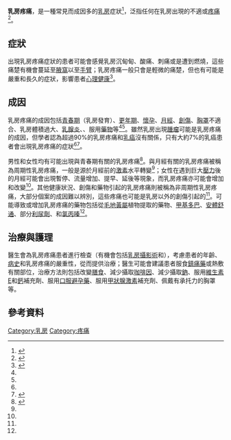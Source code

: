 {{medical}}
{{Infobox symptom
 | Name           = 乳房疼痛
 | DiseasesDB     = 22464
 | ICD10          = {{ICD10|N|64|4|n|60}}
 | ICD9           = {{ICD9|611.71}}
 | MedlinePlus    = 003152
}}
'''乳房疼痛'''，是一種常見而成因多的[[乳房|乳房]]症狀<ref name=hospital>{{cite web |title=乳房疼痛可能是乳癌？～乳房疼痛的原因～ |url=http://www.tahsda.org.tw/newsletters/?p=1927 |website=臺安醫院 |accessdate=2015-10-17 |archiveurl=https://archive.is/20151017135234/http://www.tahsda.org.tw/newsletters/?p=1927 |archivedate=2015-10-17 |deadurl=yes }}</ref>，泛指任何在乳房出現的不適或[[疼痛|疼痛]]<ref name=causes>{{cite web |title=Breast pain |url=https://www.nlm.nih.gov/medlineplus/ency/article/003152.htm |website=U.S. National Library of Medicine |accessdate=2015-10-17 |archiveurl=https://archive.is/20120805080233/http://www.nlm.nih.gov/medlineplus/ency/article/003152.htm |archivedate=2012-08-05 |deadurl=no }}</ref>。

== 症狀 ==
出現乳房疼痛症狀的患者可能會感覺乳房沉甸甸、酸痛、刺痛或是遭到燃燒，這些痛楚有機會蔓延至[[腋窩|腋窩]]以至[[手臂|手臂]]；乳房疼痛一般只會是輕微的痛楚，但也有可能是嚴重和長久的症狀，影響患者[[心理健康|心理健康]]<ref name=mental>{{cite web |title=Breast pain |url=http://www.nhs.uk/conditions/breastpaincyclical/Pages/Introduction.aspx |website=NHS Choices |accessdate=2015-10-17 |archiveurl=https://archive.is/20151017151944/http://www.nhs.uk/conditions/breastpaincyclical/Pages/Introduction.aspx |archivedate=2015-10-17 |deadurl=no }}</ref>。

== 成因 ==
乳房疼痛的成因包括[[青春期|青春期]]（乳房發育）、[[更年期|更年期]]、[[懷孕|懷孕]]、[[月經|月經]]、[[創傷|創傷]]、[[胸罩|胸罩]]不適合、乳房體積過大、[[乳腺炎|乳腺炎]]、{{link-en|乳房纖維囊腫變化|Fibrocystic breast changes}}、服用[[藥物|藥物]]等<ref name=hospital /><ref name=causes />。雖然乳房出現[[腫瘤|腫瘤]]可能是乳房疼痛的成因，但學者認為超過90%的乳房疼痛和[[乳癌|乳癌]]沒有關係，只有大約7%的乳癌患者會出現乳房疼痛的症狀<ref name=hospital /><ref>{{cite web |author1=趙世晃 |title=乳房疼痛的知識 |url=http://www.pain-manage.org.tw/normal/p54.htm |website=台灣疼痛治療資訊網 |accessdate=2015-10-17 |archiveurl=https://archive.is/20151017140701/http://www.pain-manage.org.tw/normal/p54.htm |archivedate=2015-10-17 |deadurl=no }}</ref>。

男性和女性均有可能出現與青春期有關的乳房疼痛<ref name=male>{{cite web |title=Breast Pain |url=http://www.nationalbreastcancer.org/breast-pain |website=National Breast Cancer Foundation |accessdate=2015-10-17 |archiveurl=https://archive.is/20151017155231/http://www.nationalbreastcancer.org/breast-pain |archivedate=2015-10-17 |deadurl=no }}</ref>。與月經有關的乳房疼痛被稱為周期性乳房疼痛，一般是源於月經前的[[激素|激素]]水平轉變<ref name=mental />；女性在遇到巨大[[緊迫|壓力]]後的月經可能會出現暫停、流量增加、提早、延後等現象，而乳房疼痛亦可能會增加和改變<ref name=hospital />。其他健康狀況、創傷和藥物引起的乳房疼痛則被稱為非周期性乳房疼痛，大部分個案的成因難以辨別，這些疼痛也可能是乳房以外的創傷引起的<ref name=mental />。可能導致或增加乳房疼痛的藥物包括從[[毛地黃屬|毛地黃屬]]植物提取的藥物、[[甲基多巴|甲基多巴]]、[[安體舒通|安體舒通]]、部分[[利尿劑|利尿劑]]、{{link-en|羥甲烯龍|Oxymetholone}}和[[氯丙嗪|氯丙嗪]]<ref name=male/>。

== 治療與護理 ==
醫生會為乳房疼痛患者進行檢查（有機會包括[[乳房攝影術|乳房攝影術]]和{{link-en|乳房活體組織切片|Breast biopsy}}），考慮患者的年齡、[[病史|病史]]和乳房疼痛的嚴重性，從而提供治療；醫生可能會建議患者服食[[鎮痛藥|鎮痛藥]]或熱敷有關部位，治療方法則包括改變[[膳食|膳食]]、減少攝取[[咖啡因|咖啡因]]、減少攝取[[鈉|鈉]]、服用[[維生素E|維生素E]]和[[鈣|鈣]]補充劑、服用[[口服避孕藥|口服避孕藥]]、服用[[甲狀腺激素|甲狀腺激素]]補充劑、佩戴有承托力的胸罩等。

== 參考資料 ==
{{reflist|2}}

{{乳腺疾病}}
[[Category:乳房|Category:乳房]]
[[Category:疼痛|Category:疼痛]]